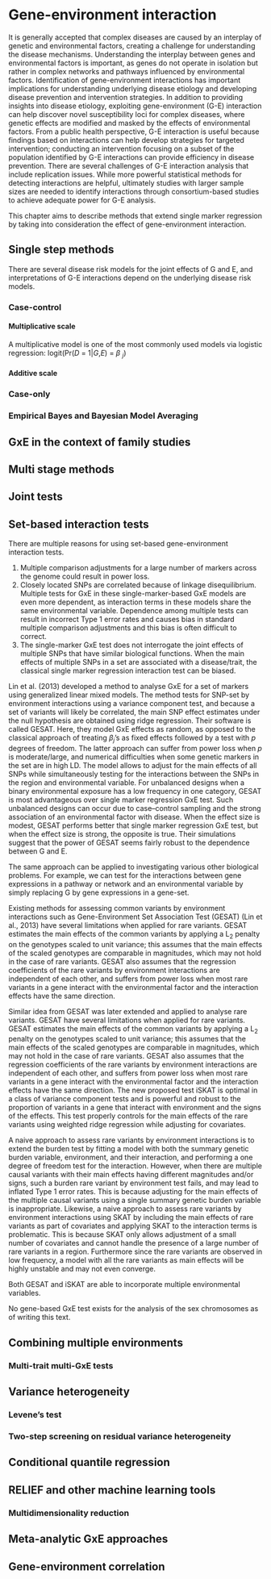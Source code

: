 # Gene-environment interaction

It is generally accepted that complex diseases are caused by an interplay of genetic and environmental factors, creating a challenge for understanding the disease mechanisms. Understanding the interplay between genes and environmental factors is important, as genes do not operate in isolation but rather in complex networks and pathways influenced by environmental factors.
Identification of gene-environment interactions has important implications for understanding underlying disease etiology and developing disease prevention and intervention strategies.
In addition to providing insights into disease etiology, exploiting gene-environment (G-E) interaction can help discover novel susceptibility loci for complex diseases, where genetic effects are modified and masked by the effects of environmental factors.
From a public health perspective, G-E interaction is useful because findings based on interactions can help develop strategies for targeted intervention; conducting an intervention focusing on a subset of the population identified by G-E interactions can provide efficiency in disease prevention.
There are several challenges of G-E interaction analysis that include replication issues. While more powerful statistical methods for detecting interactions are helpful, ultimately studies with larger sample sizes are needed to identify interactions through consortium-based studies to achieve adequate power for G-E analysis.

This chapter aims to describe methods that extend single marker regression by taking into consideration the effect of gene-environment interaction.

## Single step methods

There are several disease risk models for the joint effects of G and E, and interpretations of G-E interactions depend on the underlying disease risk models.

### Case-control

#### Multiplicative scale

A multiplicative model is one of the most commonly used models via logistic regression: logit(Pr(*D* = 1|*G*,*E*) = *β* *<sub>j</sub>*)

#### Additive scale

### Case-only

### Empirical Bayes and Bayesian Model Averaging


## GxE in the context of family studies

## Multi stage methods

## Joint tests

## Set-based interaction tests

There are multiple reasons for using set-based gene-environment interaction tests. 

1. Multiple comparison adjustments for a large number of markers across the genome could result in power loss.
2. Closely located SNPs are correlated because of linkage disequilibrium. Multiple tests for GxE in these single-marker-based GxE models are even more dependent, as interaction terms in these models share the same environmental variable. Dependence among multiple tests can result in incorrect Type 1 error rates and causes bias in standard multiple comparison adjustments and this bias is often difficult to correct.
3. The single-marker GxE test does not interrogate the joint effects of multiple SNPs that have similar biological functions. When the main effects of multiple SNPs in a set are  associated with a disease/trait, the classical single marker regression interaction test can be biased.

Lin et al. (2013) developed a method to analyse GxE for a set of markers using generalized linear mixed models. The method tests for SNP-set by environment interactions using a variance component test, and because a set of variants will likely be correlated, the main SNP effect estimates under the null hypothesis are obtained using ridge regression. 
Their software is called GESAT. Here, they model GxE effects as random, as opposed to the classical approach of treating *β<sub>j</sub>*’s as fixed effects followed by a test with *p* degrees of freedom. The latter approach can suffer from power loss when *p* is moderate/large, and numerical difficulties when some genetic markers in the set are in high LD. 
The model allows to adjust for the main effects of all SNPs while simultaneously testing for the interactions between the SNPs in the region and environmental variable. For unbalanced designs when a binary environmental exposure has a low frequency in one category, GESAT is most advantageous over single marker regression GxE test. Such unbalanced designs can occur due to case–control sampling and the strong association of an environmental factor with disease. When the effect size is modest, GESAT performs better that single marker regression GxE test, but when the effect size is strong, the opposite is true. 
Their simulations suggest that the power of GESAT seems fairly robust to the dependence between G and E.

The same approach can be applied to investigating various other biological problems. For example, we can test for the interactions between gene expressions in a pathway or network and an environmental variable by simply replacing G by gene expressions in a gene-set.

Existing methods for assessing common variants by environment interactions such as Gene-Environment Set Association Test (GESAT) (Lin et al., 2013) have several limitations when applied for rare variants. GESAT estimates the main effects of the common variants by applying a L<sub>2</sub> penalty on the genotypes scaled to unit variance; this assumes that the main effects of the scaled genotypes are comparable in magnitudes, which may not hold in the case of rare variants. GESAT also assumes that the regression coefficients of the rare variants by environment interactions are independent of each other, and suffers from power loss when most rare variants in a gene interact with the environmental factor and the interaction effects have the same direction.

Similar idea from GESAT was later extended and applied to analyse rare variants. GESAT have several limitations when applied for rare variants. GESAT estimates the main effects of the common variants by applying a L<sub>2</sub> penalty on the genotypes scaled to unit variance; this assumes that the main effects of the scaled genotypes are comparable in magnitudes, which may not hold in the case of rare variants. GESAT also assumes that the regression coefficients of the rare variants by environment interactions are independent of each other, and suffers from power loss when most rare variants in a gene interact with the environmental factor and the interaction effects have the same direction. The new proposed test iSKAT is optimal in a class of variance component tests and is powerful and robust to the proportion of variants in a gene that interact with environment and the signs of the effects. This test properly controls for the main effects of the rare variants using weighted ridge regression while adjusting for covariates.

A naive approach to assess rare variants by environment interactions is to extend the burden test by fitting a model with both the summary genetic burden variable, environment, and their interaction, and performing a one degree of freedom test for the interaction. However, when there are multiple causal variants with their main effects having different magnitudes and/or signs, such a burden rare variant by environment test fails, and may lead to inflated Type 1 error rates. This is because adjusting for the main effects of the multiple causal variants using a single summary genetic burden variable is inappropriate. Likewise, a naive approach to assess rare variants by environment interactions using SKAT by including the main effects of rare variants as part of covariates and applying SKAT to the interaction terms is problematic. This is because SKAT only allows adjustment of a small number of covariates and cannot handle the presence of a large number of rare variants in a region. Furthermore since the rare variants are observed in low frequency, a model with all the rare variants as main effects will be highly unstable and may not even converge.

Both GESAT and iSKAT are able to incorporate multiple environmental variables.

No gene-based GxE test exists for the analysis of the sex chromosomes as of writing this text.

## Combining multiple environments

### Multi-trait multi-GxE tests

## Variance heterogeneity

### Levene's test

### Two-step screening on residual variance heterogeneity

## Conditional quantile regression 

## RELIEF and other machine learning tools

### Multidimensionality reduction

## Meta-analytic GxE approaches

## Gene-environment correlation


